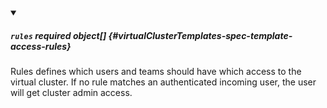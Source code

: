 


<details className="config-field" data-expandable="true" open>
<summary>

##### `rules` <span className="config-field-required" data-required="false">required</span> <span className="config-field-type">object[]</span> <span className="config-field-default"></span> <span className="config-field-enum"></span> {#virtualClusterTemplates-spec-template-access-rules}

Rules defines which users and teams should have which access to the virtual
cluster. If no rule matches an authenticated incoming user, the user will get cluster admin
access.

</summary>

<PartialRulesreference />


</details>
